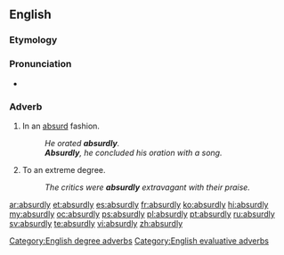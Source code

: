 ==English==

===Etymology===
{{suffix|absurd|ly}}

===Pronunciation===
*{{audio|en-us-absurdly.ogg|Audio (US)}}

===Adverb===
{{en-adv}}

#In an [[absurd]] fashion.
#: ''He orated '''absurdly'''.''
#: '''''Absurdly''', he concluded his oration with a song.''
#To an extreme degree.
#: ''The critics were '''absurdly''' extravagant with their praise.''

[[Category:English degree adverbs]]
[[Category:English evaluative adverbs]]

[[ar:absurdly]]
[[et:absurdly]]
[[es:absurdly]]
[[fr:absurdly]]
[[ko:absurdly]]
[[hi:absurdly]]
[[my:absurdly]]
[[oc:absurdly]]
[[ps:absurdly]]
[[pl:absurdly]]
[[pt:absurdly]]
[[ru:absurdly]]
[[sv:absurdly]]
[[te:absurdly]]
[[vi:absurdly]]
[[zh:absurdly]]